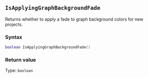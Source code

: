 ::: {.minipage data-latex="{\textwidth}"}
## `IsApplyingGraphBackgroundFade`

Returns whether to apply a fade to graph background colors for new projects.

### Syntax {-}

``` .lua
boolean IsApplyingGraphBackgroundFade()
```

### Return value {-}

Type: `boolean`
:::
